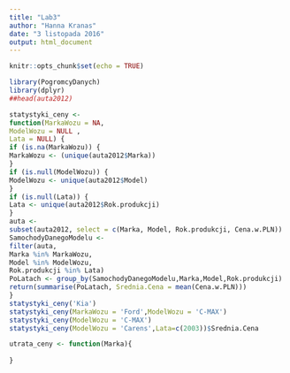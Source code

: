 ```yaml
---
title: "Lab3"
author: "Hanna Kranas"
date: "3 listopada 2016"
output: html_document
---
```


```r
knitr::opts_chunk$set(echo = TRUE)
```

```r
library(PogromcyDanych)
library(dplyr)
##head(auta2012)

statystyki_ceny <-
function(MarkaWozu = NA,
ModelWozu = NULL ,
Lata = NULL) {
if (is.na(MarkaWozu)) {
MarkaWozu <- (unique(auta2012$Marka))
}
if (is.null(ModelWozu)) {
ModelWozu <- unique(auta2012$Model)
}
if (is.null(Lata)) {
Lata <- unique(auta2012$Rok.produkcji)
}
auta <-
subset(auta2012, select = c(Marka, Model, Rok.produkcji, Cena.w.PLN))
SamochodyDanegoModelu <-
filter(auta,
Marka %in% MarkaWozu,
Model %in% ModelWozu,
Rok.produkcji %in% Lata)
PoLatach <- group_by(SamochodyDanegoModelu,Marka,Model,Rok.produkcji)
return(summarise(PoLatach, Srednia.Cena = mean(Cena.w.PLN)))
}
statystyki_ceny('Kia')
statystyki_ceny(MarkaWozu = 'Ford',ModelWozu = 'C-MAX')
statystyki_ceny(ModelWozu = 'C-MAX')
statystyki_ceny(ModelWozu = 'Carens',Lata=c(2003))$Srednia.Cena
```
```r
utrata_ceny <- function(Marka){
  
}
```
